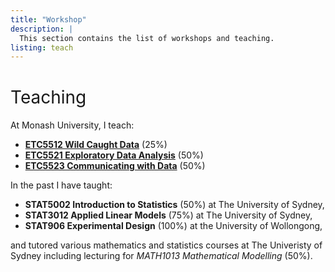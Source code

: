 ```yaml
---
title: "Workshop"
description: |
  This section contains the list of workshops and teaching.
listing: teach
---
```


<div class="l-page" style="margin-top:40px;">

<h1 style="font-size:2em;font-weight:400;">Teaching</h1>

At Monash University, I teach:

  * [**ETC5512 Wild Caught Data**](https://wcd.numbat.space/) (25%)
  * [**ETC5521 Exploratory Data Analysis**](https://eda.numbat.space/) (50%)
  * [**ETC5523 Communicating with Data**](https://cwd.numbat.space/) (50%)

In the past I have taught:

* **STAT5002 Introduction to Statistics** (50%) at The University of Sydney,
* **STAT3012 Applied Linear Models** (75%) at The University of Sydney,
* **STAT906 Experimental Design** (100%) at the University of Wollongong,

and tutored various mathematics and statistics courses at The Univeristy of Sydney including lecturing for *MATH1013 Mathematical Modelling* (50%).

</div>
